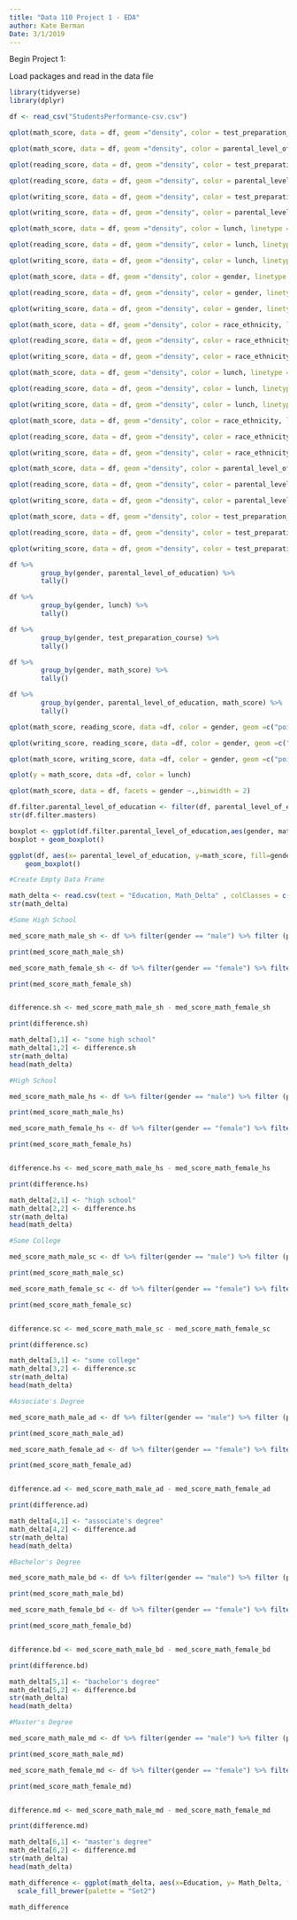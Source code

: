 ```yaml
---
title: "Data 110 Project 1 - EDA"
author: Kate Berman
Date: 3/1/2019
---
```


Begin Project 1:

Load packages and read in the data file

```r
library(tidyverse)
library(dplyr)

df <- read_csv("StudentsPerformance-csv.csv")
```

```r
qplot(math_score, data = df, geom ="density", color = test_preparation_course, linetype = test_preparation_course)
```
```r
qplot(math_score, data = df, geom ="density", color = parental_level_of_education, linetype = parental_level_of_education)
```

```r
qplot(reading_score, data = df, geom ="density", color = test_preparation_course, linetype = test_preparation_course)
```

```r
qplot(reading_score, data = df, geom ="density", color = parental_level_of_education, linetype = parental_level_of_education)
```
```r
qplot(writing_score, data = df, geom ="density", color = test_preparation_course, linetype = test_preparation_course)
```

```r
qplot(writing_score, data = df, geom ="density", color = parental_level_of_education, linetype = parental_level_of_education)
```

```r
qplot(math_score, data = df, geom ="density", color = lunch, linetype = lunch)
```

```r
qplot(reading_score, data = df, geom ="density", color = lunch, linetype = lunch)
```

```r
qplot(writing_score, data = df, geom ="density", color = lunch, linetype = lunch)
```

```r
qplot(math_score, data = df, geom ="density", color = gender, linetype = gender)
```

```r
qplot(reading_score, data = df, geom ="density", color = gender, linetype = gender)
```

```r
qplot(writing_score, data = df, geom ="density", color = gender, linetype = gender)
```
```r
qplot(math_score, data = df, geom ="density", color = race_ethnicity, linetype = race_ethnicity)
```
```r
qplot(reading_score, data = df, geom ="density", color = race_ethnicity, linetype = race_ethnicity)
```

```r
qplot(writing_score, data = df, geom ="density", color = race_ethnicity, linetype = race_ethnicity)
```

```r
qplot(math_score, data = df, geom ="density", color = lunch, linetype = lunch, facets = .~ gender)
```

```r
qplot(reading_score, data = df, geom ="density", color = lunch, linetype = lunch, facets = .~ gender)
```
```r
qplot(writing_score, data = df, geom ="density", color = lunch, linetype = lunch, facets = .~ gender)
```
```r
qplot(math_score, data = df, geom ="density", color = race_ethnicity, linetype = race_ethnicity, facets = .~ gender)
```

```r
qplot(reading_score, data = df, geom ="density", color = race_ethnicity, linetype = race_ethnicity, facets = .~ gender)
```
```r
qplot(writing_score, data = df, geom ="density", color = race_ethnicity, linetype = race_ethnicity, facets = .~ gender)
```
```r
qplot(math_score, data = df, geom ="density", color = parental_level_of_education, linetype = parental_level_of_education, facets = .~ gender)
```
```r
qplot(reading_score, data = df, geom ="density", color = parental_level_of_education, linetype = parental_level_of_education, facets = .~ gender)
```
```r
qplot(writing_score, data = df, geom ="density", color = parental_level_of_education, linetype = parental_level_of_education, facets = .~ gender)
```

```r
qplot(math_score, data = df, geom ="density", color = test_preparation_course, linetype = test_preparation_course, facets = .~ gender)
```

```r
qplot(reading_score, data = df, geom ="density", color = test_preparation_course, linetype = test_preparation_course, facets = .~ gender)
```

```r
qplot(writing_score, data = df, geom ="density", color = test_preparation_course, linetype = test_preparation_course, facets = .~ gender)
```

```r
df %>%
        group_by(gender, parental_level_of_education) %>%
        tally() 
```

```r
df %>%
        group_by(gender, lunch) %>%
        tally() 
```

```r
df %>%
        group_by(gender, test_preparation_course) %>%
        tally() 
```

```r
df %>%
        group_by(gender, math_score) %>%
        tally() 
```

```r
df %>%
        group_by(gender, parental_level_of_education, math_score) %>%
        tally() 
```
```r
qplot(math_score, reading_score, data =df, color = gender, geom =c("point","smooth"))
```

```r
qplot(writing_score, reading_score, data =df, color = gender, geom =c("point","smooth"))
```

```r
qplot(math_score, writing_score, data =df, color = gender, geom =c("point","smooth"))
```
```r
qplot(y = math_score, data =df, color = lunch)
```

```r
qplot(math_score, data = df, facets = gender ~.,binwidth = 2)
```

```r
df.filter.parental_level_of_education <- filter(df, parental_level_of_education == "master's degree")
str(df.filter.masters)
```

```r
boxplot <- ggplot(df.filter.parental_level_of_education,aes(gender, math_score))
boxplot + geom_boxplot()
```

```r
ggplot(df, aes(x= parental_level_of_education, y=math_score, fill=gender)) + 
    geom_boxplot()
```
```r
#Create Empty Data Frame

math_delta <- read.csv(text = "Education, Math_Delta" , colClasses = c("character", "numeric"))
str(math_delta)
```

```r
#Some High School

med_score_math_male_sh <- df %>% filter(gender == "male") %>% filter (parental_level_of_education == "some high school") %>% summarize(median(math_score))

print(med_score_math_male_sh)

med_score_math_female_sh <- df %>% filter(gender == "female") %>% filter (parental_level_of_education == "some high school") %>% summarize(median(math_score))

print(med_score_math_female_sh)


difference.sh <- med_score_math_male_sh - med_score_math_female_sh

print(difference.sh)

math_delta[1,1] <- "some high school"
math_delta[1,2] <- difference.sh
str(math_delta)
head(math_delta)
```

```r
#High School

med_score_math_male_hs <- df %>% filter(gender == "male") %>% filter (parental_level_of_education == "high school") %>% summarize(median(math_score))

print(med_score_math_male_hs)

med_score_math_female_hs <- df %>% filter(gender == "female") %>% filter (parental_level_of_education == "high school") %>% summarize(median(math_score))

print(med_score_math_female_hs)


difference.hs <- med_score_math_male_hs - med_score_math_female_hs

print(difference.hs)

math_delta[2,1] <- "high school"
math_delta[2,2] <- difference.hs
str(math_delta)
head(math_delta)
```

```r
#Some College

med_score_math_male_sc <- df %>% filter(gender == "male") %>% filter (parental_level_of_education == "some college") %>% summarize(median(math_score))

print(med_score_math_male_sc)

med_score_math_female_sc <- df %>% filter(gender == "female") %>% filter (parental_level_of_education == "some college") %>% summarize(median(math_score))

print(med_score_math_female_sc)


difference.sc <- med_score_math_male_sc - med_score_math_female_sc

print(difference.sc)

math_delta[3,1] <- "some college"
math_delta[3,2] <- difference.sc
str(math_delta)
head(math_delta)
```

```r
#Associate's Degree

med_score_math_male_ad <- df %>% filter(gender == "male") %>% filter (parental_level_of_education == "associate's degree") %>% summarize(median(math_score))

print(med_score_math_male_ad)

med_score_math_female_ad <- df %>% filter(gender == "female") %>% filter (parental_level_of_education == "associate's degree") %>% summarize(median(math_score))

print(med_score_math_female_ad)


difference.ad <- med_score_math_male_ad - med_score_math_female_ad

print(difference.ad)

math_delta[4,1] <- "associate's degree"
math_delta[4,2] <- difference.ad
str(math_delta)
head(math_delta)
```

```r
#Bachelor's Degree

med_score_math_male_bd <- df %>% filter(gender == "male") %>% filter (parental_level_of_education == "bachelor's degree") %>% summarize(median(math_score))

print(med_score_math_male_bd)

med_score_math_female_bd <- df %>% filter(gender == "female") %>% filter (parental_level_of_education == "bachelor's degree") %>% summarize(median(math_score))

print(med_score_math_female_bd)


difference.bd <- med_score_math_male_bd - med_score_math_female_bd

print(difference.bd)

math_delta[5,1] <- "bachelor's degree"
math_delta[5,2] <- difference.bd
str(math_delta)
head(math_delta)
```

```r
#Master's Degree

med_score_math_male_md <- df %>% filter(gender == "male") %>% filter (parental_level_of_education == "master's degree") %>% summarize(median(math_score))

print(med_score_math_male_md)

med_score_math_female_md <- df %>% filter(gender == "female") %>% filter (parental_level_of_education == "master's degree") %>% summarize(median(math_score))

print(med_score_math_female_md)


difference.md <- med_score_math_male_md - med_score_math_female_md

print(difference.md)

math_delta[6,1] <- "master's degree"
math_delta[6,2] <- difference.md
str(math_delta)
head(math_delta)
```


```r
math_difference <- ggplot(math_delta, aes(x=Education, y= Math_Delta, fill= Education ))+ labs (y = "Math Score Difference",title = "Deviation Between Median Math Scores: Girls vs Boys") + geom_col( ) +
  scale_fill_brewer(palette = "Set2")

math_difference

```

